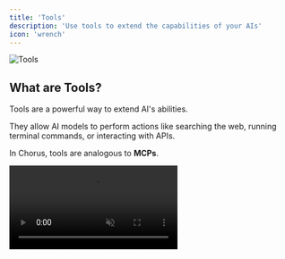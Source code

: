 ```yaml
---
title: 'Tools'
description: 'Use tools to extend the capabilities of your AIs'
icon: 'wrench'
---
```


<img src="/images/tools-picker.png" alt="Tools" className="rounded-xl" />

## What are Tools? 


Tools are a powerful way to extend AI's abilities.

They allow AI models to perform actions like searching the web, running terminal commands, or interacting with APIs. 

In Chorus, tools are analogous to **MCPs**. 

<video src="https://meltylabs.fly.storage.tigris.dev/ChorusTools.mp4" controls autoplay muted loop alt="Tools" className="rounded-xl" />

Out of the box, Chorus has access to:

- Web: search the web for information
- Terminal: run terminal commands
- Image Generator: generate images with `gpt-image-1`
- GitHub: manage repos, code, issues, and PRs

## When to Use Tools 

Use tools when you want the AI to have access to external data or APIs. For example, searching the web for current stock prices, pulling in data from a third-party like Stripe, or reading a local file. 

We're constantly experimenting with tool usage at Chorus. Here's a short video with more on how we use them: 

For example, you can use the `Web` and `Terminal` tools in combination to search the web and download information. 

<video src="https://meltylabs.fly.storage.tigris.dev/ChorusTweet.mp4" controls alt="Web and Terminal" className="rounded-xl" />

Or the `GitHub` tool to manage your GitHub repos, code, issues, and PRs:

<video src="https://meltylabs.fly.storage.tigris.dev/ChorusGithub.mp4" controls alt="GitHub" className="rounded-xl" />

Or the `replicate` custom MCP to generate images:

<video src="https://meltylabs.fly.storage.tigris.dev/ChorusReplicate.mp4" controls alt="Replicate" className="rounded-xl" />


## How to Use Tools

To use tools in a chat, simply click the `Tools` button in the message composer, or press <kbd>⌘</kbd> + <kbd>T</kbd> to open the tool selector.

From there, you can select the tool(s) you'd like to enable. 

<Note>
    Just because a tool is available doesn't mean it will be used. The AI will only use tools if it feels it's necessary to do so. 
</Note>

<img src="/images/tools.png" alt="Tools" />



### How to Integrate Custom Tools / Local or Remote MCPs 

MCPs are easy to add to Chorus. Here's a demo:

<video src="https://meltylabs.fly.storage.tigris.dev/ChorusMCP.mp4" controls alt="Add Custom MCP" />

Select the `Add Custom MCP` button in the tools picker or go to `Settings` -> `Connections` to manage your MCPs.

You can also add a custom **local** or **remote** MCP to Chorus by clicking `Add Remote MCP` or `Add Local MCP` in settings. 

Once you follow the on-screen prompts, you'll be able to run your custom MCP. 

### How to Import MCPs from Claude Desktop

Chorus can import MCPs from Claude Desktop in 1 click.

Go to `Settings` -> `Connections` and click `Import from Claude Desktop`.